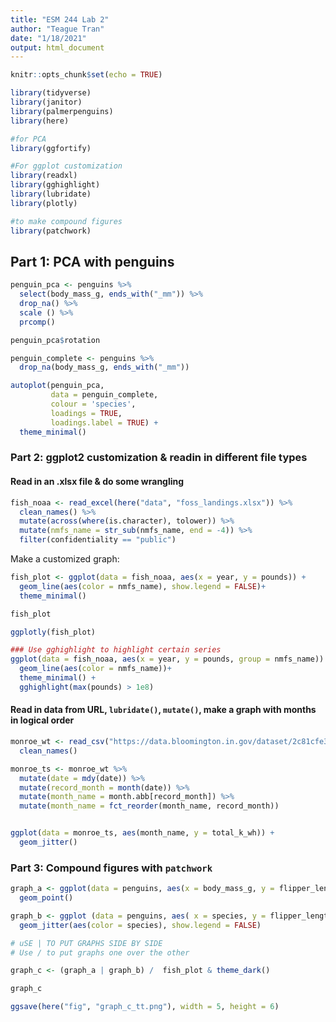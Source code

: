 ```yaml
---
title: "ESM 244 Lab 2"
author: "Teague Tran"
date: "1/18/2021"
output: html_document
---
```


```r
knitr::opts_chunk$set(echo = TRUE)

library(tidyverse)
library(janitor)
library(palmerpenguins)
library(here)

#for PCA
library(ggfortify)

#For ggplot customization
library(readxl)
library(gghighlight)
library(lubridate)
library(plotly)

#to make compound figures 
library(patchwork)
```
## Part 1: PCA with penguins

```r
penguin_pca <- penguins %>% 
  select(body_mass_g, ends_with("_mm")) %>% 
  drop_na() %>% 
  scale () %>% 
  prcomp()

penguin_pca$rotation

penguin_complete <- penguins %>% 
  drop_na(body_mass_g, ends_with("_mm"))

autoplot(penguin_pca,
         data = penguin_complete, 
         colour = 'species',
         loadings = TRUE,
         loadings.label = TRUE) + 
  theme_minimal()
```

### Part 2: ggplot2 customization & readin in different file types

#### Read in an .xlsx file & do some wrangling
```r
fish_noaa <- read_excel(here("data", "foss_landings.xlsx")) %>% 
  clean_names() %>% 
  mutate(across(where(is.character), tolower)) %>% 
  mutate(nmfs_name = str_sub(nmfs_name, end = -4)) %>% 
  filter(confidentiality == "public")
```

Make a customized graph: 

```r
fish_plot <- ggplot(data = fish_noaa, aes(x = year, y = pounds)) + 
  geom_line(aes(color = nmfs_name), show.legend = FALSE)+
  theme_minimal()

fish_plot

ggplotly(fish_plot)

### Use gghighlight to highlight certain series
ggplot(data = fish_noaa, aes(x = year, y = pounds, group = nmfs_name)) + 
  geom_line(aes(color = nmfs_name))+
  theme_minimal() + 
  gghighlight(max(pounds) > 1e8)
```

#### Read in data from URL, `lubridate()`, `mutate()`, make a graph with months in logical order

```r
monroe_wt <- read_csv("https://data.bloomington.in.gov/dataset/2c81cfe3-62c2-46ed-8fcf-83c1880301d1/resource/13c8f7aa-af51-4008-80a9-56415c7c931e/download/mwtpdailyelectricitybclear.csv") %>% 
  clean_names()
```

```r
monroe_ts <- monroe_wt %>% 
  mutate(date = mdy(date)) %>% 
  mutate(record_month = month(date)) %>% 
  mutate(month_name = month.abb[record_month]) %>% 
  mutate(month_name = fct_reorder(month_name, record_month))


ggplot(data = monroe_ts, aes(month_name, y = total_k_wh)) +
  geom_jitter()
```

### Part 3: Compound figures with `patchwork`

```r
graph_a <- ggplot(data = penguins, aes(x = body_mass_g, y = flipper_length_mm)) + 
  geom_point()

graph_b <- ggplot (data = penguins, aes( x = species, y = flipper_length_mm)) +
  geom_jitter(aes(color = species), show.legend = FALSE)

# uSE | TO PUT GRAPHS SIDE BY SIDE
# Use / to put graphs one over the other

graph_c <- (graph_a | graph_b) /  fish_plot & theme_dark()

graph_c

ggsave(here("fig", "graph_c_tt.png"), width = 5, height = 6)
```




























